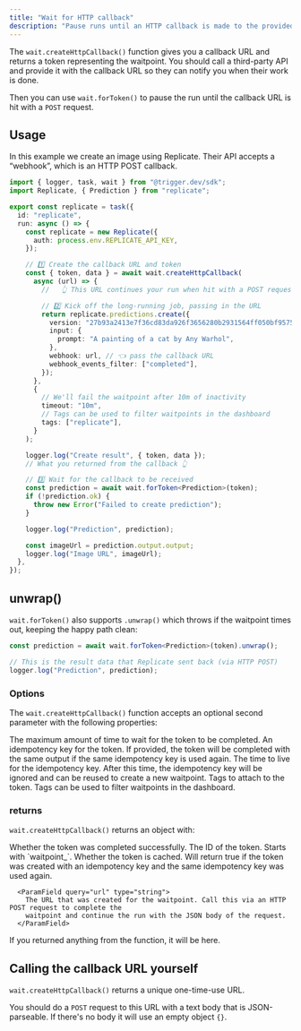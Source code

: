 ```yaml
---
title: "Wait for HTTP callback"
description: "Pause runs until an HTTP callback is made to the provided URL."
---
```



The `wait.createHttpCallback()` function gives you a callback URL and returns a token representing the waitpoint. You should call a third-party API and provide it with the callback URL so they can notify you when their work is done.

Then you can use `wait.forToken()` to pause the run until the callback URL is hit with a `POST` request.

<UpgradeToV4Note />

## Usage

In this example we create an image using Replicate. Their API accepts a “webhook”, which is an HTTP POST callback.

```ts
import { logger, task, wait } from "@trigger.dev/sdk";
import Replicate, { Prediction } from "replicate";

export const replicate = task({
  id: "replicate",
  run: async () => {
    const replicate = new Replicate({
      auth: process.env.REPLICATE_API_KEY,
    });

    // 1️⃣ Create the callback URL and token
    const { token, data } = await wait.createHttpCallback(
      async (url) => {
        //   👆 This URL continues your run when hit with a POST request

        // 2️⃣ Kick off the long-running job, passing in the URL
        return replicate.predictions.create({
          version: "27b93a2413e7f36cd83da926f3656280b2931564ff050bf9575f1fdf9bcd7478",
          input: {
            prompt: "A painting of a cat by Any Warhol",
          },
          webhook: url, // 👈 pass the callback URL
          webhook_events_filter: ["completed"],
        });
      },
      {
        // We'll fail the waitpoint after 10m of inactivity
        timeout: "10m",
        // Tags can be used to filter waitpoints in the dashboard
        tags: ["replicate"],
      }
    );

    logger.log("Create result", { token, data });
    // What you returned from the callback 👆

    // 3️⃣ Wait for the callback to be received
    const prediction = await wait.forToken<Prediction>(token);
    if (!prediction.ok) {
      throw new Error("Failed to create prediction");
    }

    logger.log("Prediction", prediction);

    const imageUrl = prediction.output.output;
    logger.log("Image URL", imageUrl);
  },
});
```

## unwrap()

`wait.forToken()` also supports `.unwrap()` which throws if the waitpoint times out,
keeping the happy path clean:

```ts
const prediction = await wait.forToken<Prediction>(token).unwrap();

// This is the result data that Replicate sent back (via HTTP POST)
logger.log("Prediction", prediction);
```

### Options

The `wait.createHttpCallback()` function accepts an optional second parameter with the following properties:

<ParamField query="timeout" type="string" optional>
  The maximum amount of time to wait for the token to be completed.
</ParamField>

<ParamField query="idempotencyKey" type="string" optional>
  An idempotency key for the token. If provided, the token will be completed with the same output if
  the same idempotency key is used again.
</ParamField>

<ParamField query="idempotencyKeyTTL" type="string" optional>
  The time to live for the idempotency key. After this time, the idempotency key will be ignored and
  can be reused to create a new waitpoint.
</ParamField>

<ParamField query="tags" type="string[]" optional>
  Tags to attach to the token. Tags can be used to filter waitpoints in the dashboard.
</ParamField>

### returns

`wait.createHttpCallback()` returns an object with:

<ParamField query="token" type="object">
  Whether the token was completed successfully.

  <Expandable title="properties" defaultOpen={true}>
    <ParamField query="id" type="string">
      The ID of the token. Starts with `waitpoint_`.
    </ParamField>
    <ParamField query="isCached" type="boolean">
      Whether the token is cached. Will return true if the token was created with an idempotency key and
      the same idempotency key was used again.
    </ParamField>

      <ParamField query="url" type="string">
        The URL that was created for the waitpoint. Call this via an HTTP POST request to complete the
        waitpoint and continue the run with the JSON body of the request.
      </ParamField>

  </Expandable>
</ParamField>

<ParamField query="data" type="object">
  If you returned anything from the function, it will be here.
</ParamField>

## Calling the callback URL yourself

`wait.createHttpCallback()` returns a unique one-time-use URL.

You should do a `POST` request to this URL with a text body that is JSON-parseable. If there's no body it will use an empty object `{}`.
